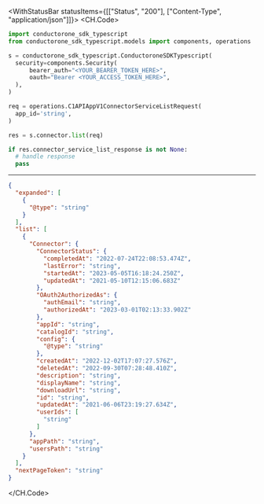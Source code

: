 

<WithStatusBar statusItems={[["Status", "200"], ["Content-Type", "application/json"]]}>
  <CH.Code>
  ```python List.py
  import conductorone_sdk_typescript
from conductorone_sdk_typescript.models import components, operations

s = conductorone_sdk_typescript.ConductoroneSDKTypescript(
    security=components.Security(
        bearer_auth="<YOUR_BEARER_TOKEN_HERE>",
        oauth="Bearer <YOUR_ACCESS_TOKEN_HERE>",
    ),
)

req = operations.C1APIAppV1ConnectorServiceListRequest(
    app_id='string',
)

res = s.connector.list(req)

if res.connector_service_list_response is not None:
    # handle response
    pass
  ```
  ---

  ```json Example Response
  {
    "expanded": [
      {
        "@type": "string"
      }
    ],
    "list": [
      {
        "Connector": {
          "ConnectorStatus": {
            "completedAt": "2022-07-24T22:08:53.474Z",
            "lastError": "string",
            "startedAt": "2023-05-05T16:18:24.250Z",
            "updatedAt": "2021-05-10T12:15:06.683Z"
          },
          "OAuth2AuthorizedAs": {
            "authEmail": "string",
            "authorizedAt": "2023-03-01T02:13:33.902Z"
          },
          "appId": "string",
          "catalogId": "string",
          "config": {
            "@type": "string"
          },
          "createdAt": "2022-12-02T17:07:27.576Z",
          "deletedAt": "2022-09-30T07:28:48.410Z",
          "description": "string",
          "displayName": "string",
          "downloadUrl": "string",
          "id": "string",
          "updatedAt": "2021-06-06T23:19:27.634Z",
          "userIds": [
            "string"
          ]
        },
        "appPath": "string",
        "usersPath": "string"
      }
    ],
    "nextPageToken": "string"
  }
  ```
  </CH.Code>
</WithStatusBar>
